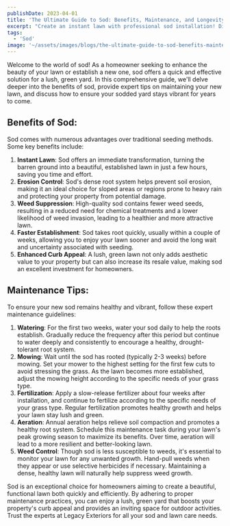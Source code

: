 ```yaml
---
publishDate: 2023-04-01
title: 'The Ultimate Guide to Sod: Benefits, Maintenance, and Longevity'
excerpt: "Create an instant lawn with professional sod installation! Discover the benefits of sod including erosion control, weed suppression, and immediate curb appeal. Learn essential maintenance tips for a vibrant, long-lasting lawn."
tags:
  - 'Sod'
image: '~/assets/images/blogs/the-ultimate-guide-to-sod-benefits-maintenance-and-longevity/the-ultimate-guide-to-sod-blog-main.png'
---
```



Welcome to the world of sod! As a homeowner seeking to enhance the beauty of your lawn or establish a new one, sod offers a quick and effective solution for a lush, green yard. In this comprehensive guide, we'll delve deeper into the benefits of sod, provide expert tips on maintaining your new lawn, and discuss how to ensure your sodded yard stays vibrant for years to come. 

## **Benefits of Sod**:

Sod comes with numerous advantages over traditional seeding methods. Some key benefits include: 

1. **Instant Lawn**: Sod offers an immediate transformation, turning the barren ground into a beautiful, established lawn in just a few hours, saving you time and effort. 
2. **Erosion Control**: Sod's dense root system helps prevent soil erosion, making it an ideal choice for sloped areas or regions prone to heavy rain and protecting your property from potential damage. 
3. **Weed Suppression**: High-quality sod contains fewer weed seeds, resulting in a reduced need for chemical treatments and a lower likelihood of weed invasion, leading to a healthier and more attractive lawn. 
4. **Faster Establishment**: Sod takes root quickly, usually within a couple of weeks, allowing you to enjoy your lawn sooner and avoid the long wait and uncertainty associated with seeding. 
5. **Enhanced Curb Appeal**: A lush, green lawn not only adds aesthetic value to your property but can also increase its resale value, making sod an excellent investment for homeowners. 

## **Maintenance Tips**:

To ensure your new sod remains healthy and vibrant, follow these expert maintenance guidelines: 

1. **Watering**: For the first two weeks, water your sod daily to help the roots establish. Gradually reduce the frequency after this period but continue to water deeply and consistently to encourage a healthy, drought-tolerant root system. 
2. **Mowing**: Wait until the sod has rooted (typically 2-3 weeks) before mowing. Set your mower to the highest setting for the first few cuts to avoid stressing the grass. As the lawn becomes more established, adjust the mowing height according to the specific needs of your grass type. 
3. **Fertilization**: Apply a slow-release fertilizer about four weeks after installation, and continue to fertilize according to the specific needs of your grass type. Regular fertilization promotes healthy growth and helps your lawn stay lush and green. 
4. **Aeration**: Annual aeration helps relieve soil compaction and promotes a healthy root system. Schedule this maintenance task during your lawn's peak growing season to maximize its benefits. Over time, aeration will lead to a more resilient and better-looking lawn. 
5. **Weed Control**: Though sod is less susceptible to weeds, it's essential to monitor your lawn for any unwanted growth. Hand-pull weeds when they appear or use selective herbicides if necessary. Maintaining a dense, healthy lawn will naturally help suppress weed growth. 

Sod is an exceptional choice for homeowners aiming to create a beautiful, functional lawn both quickly and efficiently. By adhering to proper maintenance practices, you can enjoy a lush, green yard that boosts your property's curb appeal and provides an inviting space for outdoor activities. Trust the experts at Legacy Exteriors for all your sod and lawn care needs. 
